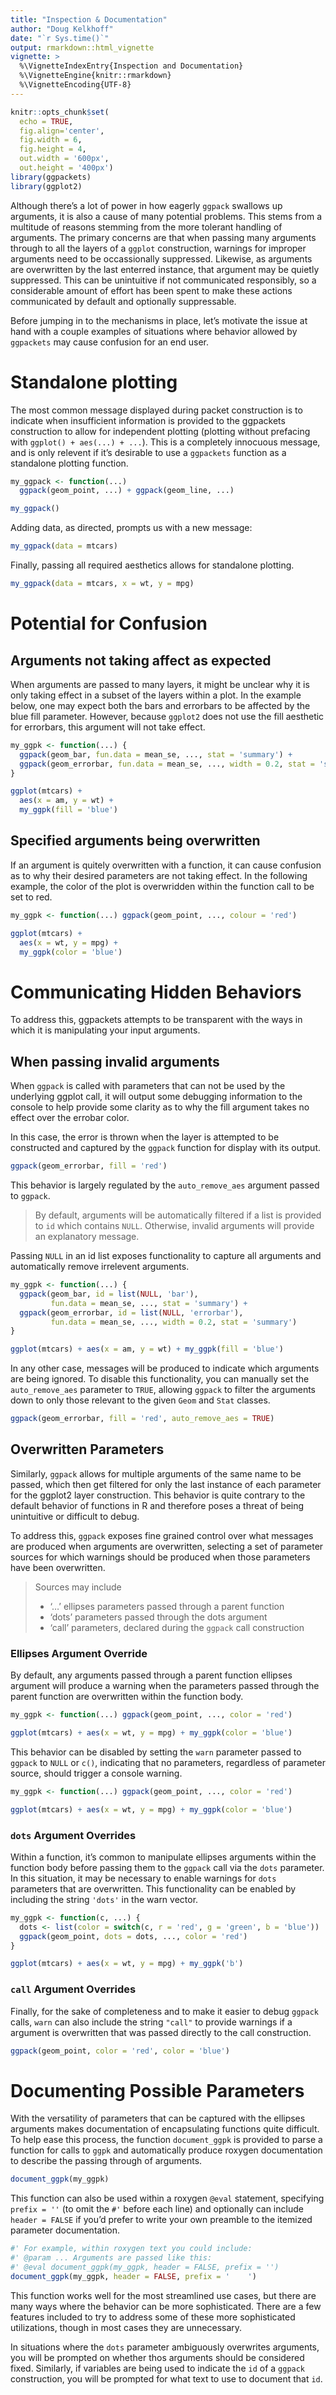 ```yaml
--- 
title: "Inspection & Documentation" 
author: "Doug Kelkhoff"
date: "`r Sys.time()`"
output: rmarkdown::html_vignette
vignette: >
  %\VignetteIndexEntry{Inspection and Documentation}
  %\VignetteEngine{knitr::rmarkdown}
  %\VignetteEncoding{UTF-8}
---
```


```r
knitr::opts_chunk$set(
  echo = TRUE, 
  fig.align='center', 
  fig.width = 6,
  fig.height = 4,
  out.width = '600px', 
  out.height = '400px') 
library(ggpackets)
library(ggplot2)
```

Although there's a lot of power in how eagerly `ggpack` swallows up arguments,
it is also a cause of many potential problems. This stems from a multitude of
reasons stemming from the more tolerant handling of arguments. The primary
concerns are that when passing many arguments through to all the layers of a
`ggplot` construction, warnings for improper arguments need to be occassionally
suppressed. Likewise, as arguments are overwritten by the last enterred
instance, that argument may be quietly suppressed. This can be unintuitive if
not communicated responsibly, so a considerable amount of effort has been spent
to make these actions communicated by default and optionally suppressable.

Before jumping in to the mechanisms in place, let's motivate the issue at hand
with a couple examples of situations where behavior allowed by `ggpackets` may
cause confusion for an end user.

# Standalone plotting

The most common message displayed during packet construction is to indicate when
insufficient information is provided to the ggpackets construction to allow for
independent plotting (plotting without prefacing with `ggplot() + aes(...) + ...
`). This is a completely innocuous message, and is only relevent if it's
desirable to use a `ggpackets` function as a standalone plotting function.

```r
my_ggpack <- function(...)
  ggpack(geom_point, ...) + ggpack(geom_line, ...)

my_ggpack()
```

Adding data, as directed, prompts us with a new message:

```r
my_ggpack(data = mtcars)
```

Finally, passing all required aesthetics allows for standalone plotting.

```r
my_ggpack(data = mtcars, x = wt, y = mpg)
```

# Potential for Confusion

## Arguments not taking affect as expected

When arguments are passed to many layers, it might be unclear why it is only
taking effect in a subset of the layers within a plot. In the example below, one
may expect both the bars and errorbars to be affected by the blue fill
parameter. However, because `ggplot2` does not use the fill aesthetic for
errorbars, this argument will not take effect.

```r
my_ggpk <- function(...) {
  ggpack(geom_bar, fun.data = mean_se, ..., stat = 'summary') + 
  ggpack(geom_errorbar, fun.data = mean_se, ..., width = 0.2, stat = 'summary')
}

ggplot(mtcars) + 
  aes(x = am, y = wt) + 
  my_ggpk(fill = 'blue')
```

## Specified arguments being overwritten

If an argument is quitely overwritten with a function, it can cause confusion as
to why their desired parameters are not taking effect. In the following example,
the color of the plot is overwridden within the function call to be set to red.

```r
my_ggpk <- function(...) ggpack(geom_point, ..., colour = 'red')

ggplot(mtcars) + 
  aes(x = wt, y = mpg) + 
  my_ggpk(color = 'blue')
```

# Communicating Hidden Behaviors

To address this, ggpackets attempts to be transparent with the ways in which it
is manipulating your input arguments.

## When passing invalid arguments

When `ggpack` is called with parameters that can not be used by the underlying
ggplot call, it will output some debugging information to the console to help
provide some clarity as to why the fill argument takes no effect over the
errobar color.

In this case, the error is thrown when the layer is attempted to be constructed
and captured by the `ggpack` function for display with its output.

```r
ggpack(geom_errorbar, fill = 'red')
```

This behavior is largely regulated by the `auto_remove_aes` argument passed to
`ggpack`. 

>By default, arguments will be automatically filtered if a list is provided to
`id` which contains `NULL`. Otherwise, invalid arguments will provide an
explanatory message.

Passing `NULL` in an id list exposes functionality to capture all arguments and
automatically remove irrelevent arguments.

```r
my_ggpk <- function(...) {
  ggpack(geom_bar, id = list(NULL, 'bar'),
         fun.data = mean_se, ..., stat = 'summary') + 
  ggpack(geom_errorbar, id = list(NULL, 'errorbar'),
         fun.data = mean_se, ..., width = 0.2, stat = 'summary')
}

ggplot(mtcars) + aes(x = am, y = wt) + my_ggpk(fill = 'blue')
```

In any other case, messages will be produced to indicate which arguments are
being ignored. To disable this functionality, you can manually set the
`auto_remove_aes` parameter to `TRUE`, allowing `ggpack` to filter the arguments
down to only those relevant to the given `Geom` and `Stat` classes.

```r
ggpack(geom_errorbar, fill = 'red', auto_remove_aes = TRUE)
```

## Overwritten Parameters

Similarly, `ggpack` allows for multiple arguments of the same name to be passed,
which then get filtered for only the last instance of each parameter for the
ggplot2 layer construction. This behavior is quite contrary to the default
behavior of functions in R and therefore poses a threat of being unintuitive or
difficult to debug.

To address this, `ggpack` exposes fine grained control over what messages are
produced when arguments are overwritten, selecting a set of parameter sources
for which warnings should be produced when those parameters have been
overwritten.

>Sources may include
>
>* '...' ellipses parameters passed through a parent function
>* 'dots' parameters passed through the dots argument
>* 'call' parameters, declared during the `ggpack` call construction

### Ellipses Argument Override

By default, any arguments passed through a parent function ellipses argument
will produce a warning when the parameters passed through the parent function
are overwritten within the function body.

```r
my_ggpk <- function(...) ggpack(geom_point, ..., color = 'red')

ggplot(mtcars) + aes(x = wt, y = mpg) + my_ggpk(color = 'blue')
```

This behavior can be disabled by setting the `warn` parameter passed to `ggpack`
to `NULL` or `c()`, indicating that no parameters, regardless of parameter
source, should trigger a console warning.

```r
my_ggpk <- function(...) ggpack(geom_point, ..., color = 'red')

ggplot(mtcars) + aes(x = wt, y = mpg) + my_ggpk(color = 'blue')
```

### `dots` Argument Overrides

Within a function, it's common to manipulate ellipses arguments within the
function body before passing them to the `ggpack` call via the `dots` parameter.
In this situation, it may be necessary to enable warnings for `dots` parameters
that are overwritten. This functionality can be enabled by including the string
`'dots'` in the warn vector.

```r
my_ggpk <- function(c, ...) {
  dots <- list(color = switch(c, r = 'red', g = 'green', b = 'blue'))
  ggpack(geom_point, dots = dots, ..., color = 'red')
}

ggplot(mtcars) + aes(x = wt, y = mpg) + my_ggpk('b')
```

### `call` Argument Overrides

Finally, for the sake of completeness and to make it easier to debug `ggpack`
calls, `warn` can also include the string `"call"` to provide warnings if a
argument is overwritten that was passed directly to the call construction. 

```r
ggpack(geom_point, color = 'red', color = 'blue')
```

# Documenting Possible Parameters

With the versatility of parameters that can be captured with the ellipses
arguments makes documentation of encapsulating functions quite difficult. To
help ease this process, the function `document_ggpk` is provided to parse a
function for calls to `ggpk` and automatically produce roxygen documentation to
describe the passing through of arguments.

```r
document_ggpk(my_ggpk)
```

This function can also be used within a roxygen `@eval` statement, specifying
`prefix = ''` (to omit the `#'` before each line) and optionally can include
`header = FALSE` if you'd prefer to write your own preamble to the itemized
parameter documentation.

```r
#' For example, within roxygen text you could include:
#' @param ... Arguments are passed like this:
#' @eval document_ggpk(my_ggpk, header = FALSE, prefix = '')
document_ggpk(my_ggpk, header = FALSE, prefix = '    ')
```

This function works well for the most streamlined use cases, but there are many
ways where the behavior can be more sophisticated. There are a few features
included to try to address some of these more sophisticated utilizations, though
in most cases they are unnecessary.

In situations where the `dots` parameter ambiguously overwrites arguments, you
will be prompted on whether thos arguments should be considered fixed.
Similarly, if variables are being used to indicate the `id` of a `ggpack`
construction, you will be prompted for what text to use to document that `id`. 